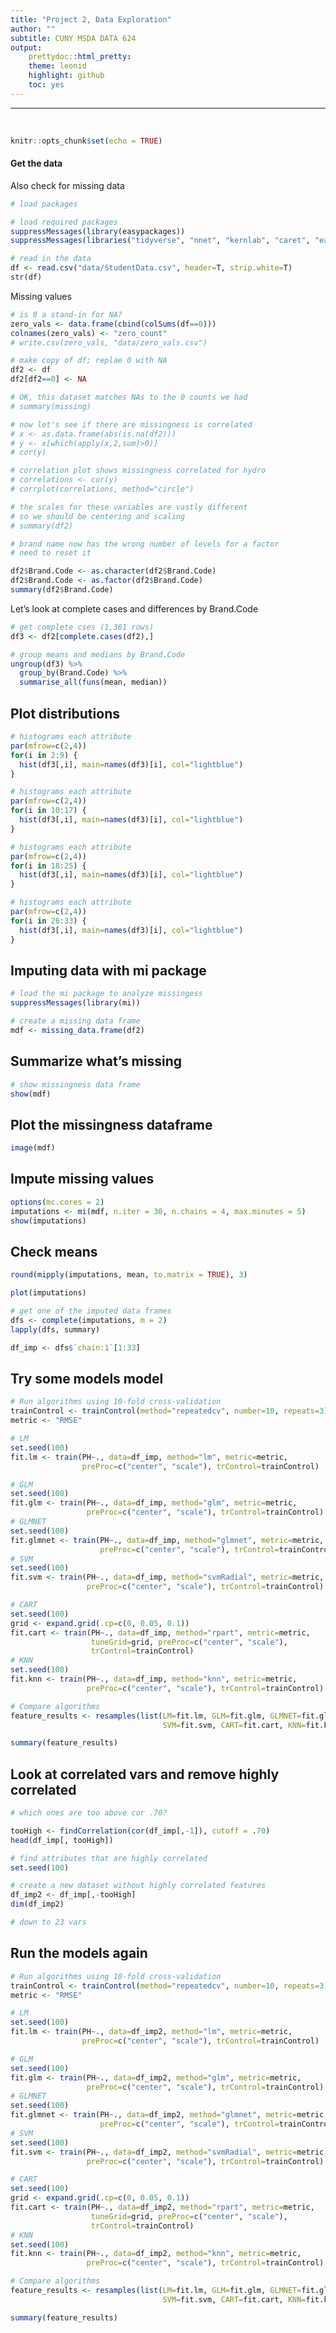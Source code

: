 ```yaml
---
title: "Project 2, Data Exploration"
author: ""
subtitle: CUNY MSDA DATA 624
output:
    prettydoc::html_pretty:
    theme: leonid
    highlight: github
    toc: yes
---
```

  
***  
<br>
```r
knitr::opts_chunk$set(echo = TRUE)
```

#### Get the data

Also check for missing data

```r

# load packages

# load required packages
suppressMessages(library(easypackages))
suppressMessages(libraries("tidyverse", "nnet", "kernlab", "caret", "earth", "pander", "randomForest", "mlbench","ModelMetrics", "lars", "MASS", "stats", "pls", "psych", "corrplot", "Hmisc", "mi", "betareg", "rpart", "party", "partykit", "gbm", "ipred"))

# read in the data
df <- read.csv("data/StudentData.csv", header=T, strip.white=T)
str(df)

```

Missing values

```r

# is 0 a stand-in for NA?
zero_vals <- data.frame(cbind(colSums(df==0)))
colnames(zero_vals) <- "zero_count"
# write.csv(zero_vals, "data/zero_vals.csv")

# make copy of df; replae 0 with NA
df2 <- df
df2[df2==0] <- NA

# OK, this dataset matches NAs to the 0 counts we had
# summary(missing)

# now let's see if there are missingness is correlated
# x <- as.data.frame(abs(is.na(df2)))
# y <- x[which(apply(x,2,sum)>0)]
# cor(y)

# correlation plot shows missingness correlated for hydro
# correlations <- cor(y)
# corrplot(correlations, method="circle")

# the scales for these variables are vastly different
# so we should be centering and scaling
# summary(df2)

# brand name now has the wrong number of levels for a factor
# need to reset it

df2$Brand.Code <- as.character(df2$Brand.Code)
df2$Brand.Code <- as.factor(df2$Brand.Code)
summary(df2$Brand.Code)

```

Let's look at complete cases and differences by Brand.Code

```r

# get complete cses (1,361 rows)
df3 <- df2[complete.cases(df2),]

# group means and medians by Brand.Code
ungroup(df3) %>% 
  group_by(Brand.Code) %>% 
  summarise_all(funs(mean, median))

```

## Plot distributions

```r
# histograms each attribute
par(mfrow=c(2,4))
for(i in 2:9) {
  hist(df3[,i], main=names(df3)[i], col="lightblue")
}

```

```r
# histograms each attribute
par(mfrow=c(2,4))
for(i in 10:17) {
  hist(df3[,i], main=names(df3)[i], col="lightblue")
}

```

```r
# histograms each attribute
par(mfrow=c(2,4))
for(i in 18:25) {
  hist(df3[,i], main=names(df3)[i], col="lightblue")
}

```


```r
# histograms each attribute
par(mfrow=c(2,4))
for(i in 26:33) {
  hist(df3[,i], main=names(df3)[i], col="lightblue")
}
```

## Imputing data with mi package

```r

# load the mi package to analyze missingess
suppressMessages(library(mi))

# create a missing data frame
mdf <- missing_data.frame(df2)

```

## Summarize what's missing

```r
# show missingness data frame
show(mdf)

```

## Plot the missingness dataframe

```r

image(mdf)

```

## Impute missing values

```r
options(mc.cores = 2)
imputations <- mi(mdf, n.iter = 30, n.chains = 4, max.minutes = 5)
show(imputations)

```

## Check means

```r

round(mipply(imputations, mean, to.matrix = TRUE), 3)

```

```r

plot(imputations)

```

```r
# get one of the imputed data frames
dfs <- complete(imputations, m = 2)
lapply(dfs, summary)

df_imp <- dfs$`chain:1`[1:33]

```

## Try some models model

```r
# Run algorithms using 10-fold cross-validation
trainControl <- trainControl(method="repeatedcv", number=10, repeats=3)
metric <- "RMSE"

# LM
set.seed(100)
fit.lm <- train(PH~., data=df_imp, method="lm", metric=metric,
                preProc=c("center", "scale"), trControl=trainControl)

# GLM
set.seed(100)
fit.glm <- train(PH~., data=df_imp, method="glm", metric=metric,
                 preProc=c("center", "scale"), trControl=trainControl)
# GLMNET
set.seed(100)
fit.glmnet <- train(PH~., data=df_imp, method="glmnet", metric=metric,
                    preProc=c("center", "scale"), trControl=trainControl)
# SVM
set.seed(100)
fit.svm <- train(PH~., data=df_imp, method="svmRadial", metric=metric,
                 preProc=c("center", "scale"), trControl=trainControl)

# CART
set.seed(100)
grid <- expand.grid(.cp=c(0, 0.05, 0.1))
fit.cart <- train(PH~., data=df_imp, method="rpart", metric=metric,
                  tuneGrid=grid, preProc=c("center", "scale"),
                  trControl=trainControl)
# KNN
set.seed(100)
fit.knn <- train(PH~., data=df_imp, method="knn", metric=metric,
                 preProc=c("center", "scale"), trControl=trainControl)

# Compare algorithms
feature_results <- resamples(list(LM=fit.lm, GLM=fit.glm, GLMNET=fit.glmnet,
                                  SVM=fit.svm, CART=fit.cart, KNN=fit.knn))

summary(feature_results)

```

## Look at correlated vars and remove highly correlated

```r

# which ones are too above cor .70?

tooHigh <- findCorrelation(cor(df_imp[,-1]), cutoff = .70)
head(df_imp[, tooHigh])

# find attributes that are highly correlated
set.seed(100)

# create a new dataset without highly correlated features
df_imp2 <- df_imp[,-tooHigh]
dim(df_imp2)

# down to 23 vars

```

## Run the models again

```r
# Run algorithms using 10-fold cross-validation
trainControl <- trainControl(method="repeatedcv", number=10, repeats=3)
metric <- "RMSE"

# LM
set.seed(100)
fit.lm <- train(PH~., data=df_imp2, method="lm", metric=metric,
                preProc=c("center", "scale"), trControl=trainControl)

# GLM
set.seed(100)
fit.glm <- train(PH~., data=df_imp2, method="glm", metric=metric,
                 preProc=c("center", "scale"), trControl=trainControl)
# GLMNET
set.seed(100)
fit.glmnet <- train(PH~., data=df_imp2, method="glmnet", metric=metric,
                    preProc=c("center", "scale"), trControl=trainControl)
# SVM
set.seed(100)
fit.svm <- train(PH~., data=df_imp2, method="svmRadial", metric=metric,
                 preProc=c("center", "scale"), trControl=trainControl)

# CART
set.seed(100)
grid <- expand.grid(.cp=c(0, 0.05, 0.1))
fit.cart <- train(PH~., data=df_imp2, method="rpart", metric=metric,
                  tuneGrid=grid, preProc=c("center", "scale"),
                  trControl=trainControl)
# KNN
set.seed(100)
fit.knn <- train(PH~., data=df_imp2, method="knn", metric=metric,
                 preProc=c("center", "scale"), trControl=trainControl)

# Compare algorithms
feature_results <- resamples(list(LM=fit.lm, GLM=fit.glm, GLMNET=fit.glmnet,
                                  SVM=fit.svm, CART=fit.cart, KNN=fit.knn))

summary(feature_results)

```


```r

```


